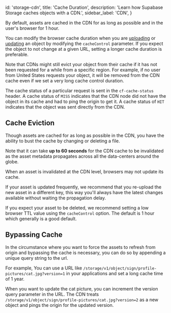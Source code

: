 
  id: 'storage-cdn',
  title: 'Cache Duration',
  description: 'Learn how Supabase Storage caches objects with a CDN.',
  sidebar_label: 'CDN',
}

By default, assets are cached in the CDN for as long as possible and in the user's browser for 1 hour.

You can modify the browser cache duration when you are [uploading](/docs/reference/javascript/storage-from-upload) or [updating](/docs/reference/javascript/storage-from-update) an object by modifying the `cacheControl` parameter.
If you expect the object to not change at a given URL, setting a longer cache duration is preferable.

<Admonition type="note">

Note that CDNs might still evict your object from their cache if it has not been requested for a while from a specific region. For example, if no user from United States requests your object, it will be removed from the CDN cache even if we set a very long cache control duration.

</Admonition>

The cache status of a particular request is sent in the `cf-cache-status` header. A cache status of `MISS` indicates that the CDN node did not have the object in its cache and had to ping the origin to get it. A cache status of `HIT` indicates that the object was sent directly from the CDN.

## Cache Eviction
Though assets are cached for as long as possible in the CDN, you have the ability to bust the cache by changing or deleting a file.

Note that it can take **up to 60 seconds** for the CDN cache to be invalidated as the asset metadata propagates across all the data-centers around the globe.

When an asset is invalidated at the CDN level, browsers may not update its cache.

If your asset is updated frequently, we recommend that you re-upload the new asset in a different key, this way you'll always have the latest changes available without waiting the propagation delay.

If you expect your asset to be deleted, we recommend setting a low browser TTL value using the `cacheControl` option. The default is 1 hour which generally is a good default.

## Bypassing Cache
In the circumstance where you want to force the assets to refresh from origin and bypassing the cache is necessary, you can do so by appending a unique query string to the url.

For example, You can use a URL like `/storage/v1/object/sign/profile-pictures/cat.jpg?version=1` in your applications and set a long cache time of 1 year.

When you want to update the cat picture, you can increment the version query parameter in the URL. The CDN treats `/storage/v1/object/sign/profile-pictures/cat.jpg?version=2` as a new object and pings the origin for the updated version.


